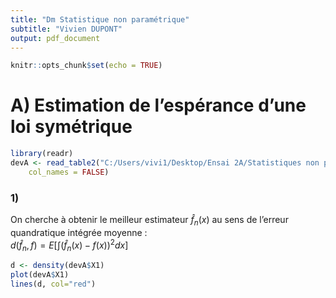 ```yaml
---
title: "Dm Statistique non paramétrique"
subtitle: "Vivien DUPONT"
output: pdf_document
---
```


```r
knitr::opts_chunk$set(echo = TRUE)
```

# A) Estimation de l’espérance d’une loi symétrique


```r
library(readr)
devA <- read_table2("C:/Users/vivi1/Desktop/Ensai 2A/Statistiques non paramètriques/devA.txt", 
    col_names = FALSE)
```

### 1)

On cherche à obtenir le meilleur estimateur $\hat{f}_n(x)$ au sens de l'erreur quandratique intégrée moyenne :  
    $d(\hat{f}_n,f) = E[\int(\hat{f}_n(x)-f(x))^2dx]$




```r
d <- density(devA$X1)
plot(devA$X1)
lines(d, col="red")
```
